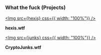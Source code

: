 
### What the fuck <ExtraHeading>(Projects)</ExtraHeading>

[<Img src={hexis} css={{ width: "100%"}} />](http://hexis.wtf)

**hexis.wtf**

[<Img src={junks} css={{ width: "100%"}} />](http://cryptojunks.wtf)

**CryptoJunks.wtf**